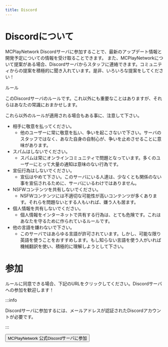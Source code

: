 ```yaml
---
title: Discord
---
```


# Discordについて

MCPlayNetwork Discordサーバに参加することで、最新のアップデート情報と開発予定についての情報を受け取ることできます。
また、MCPlayNetworkについて提案がある場合、Discordサーバからスタッフに連絡できます。コミュニティからの提案を積極的に聞き入れています。是非、いろいろな提案をしてください！

ルール

このDiscordサーバのルールです。これ以外にも重要なことはありますが、それらはあなたの常識におまかせします。

これら以外のルールが適用される場合もある事に、注意して下さい。

* 相手に敬意を払ってください。
  * 他のユーザーに常に敬意を払い、争いを起こさないで下さい。サーバのスタッフではなく、あなた自身の自制心が、争いを止めさせることに意味があります。
* スパムはしないでください。
  * スパムは常にオンラインコミュニティで問題となっています。多くのユーザーにとって大量の通知は意味のない行為です。
* 宣伝行為はしないでください。
  * 宣伝はやめて下さい。このサーバにいる人達は、少なくとも関係のない事を宣伝されるために、サーバにいるわけではありません。
* NSFWコンテンツを共有しないでください。
  * NSFWコンテンツには不適切な可能性が高いコンテンツが多くあります。それらを問題ないとする人もいれば、嫌う人も居ます。
* 個人情報を共有しないでください。
  * 個人情報をインターネットで共有する行為は、とても危険です。これはあなたを守るために作られているルールです。
* 他の言語を嫌わないで下さい。
  * このサーバではあらゆる言語が許可されています。しかし、可能な限り英語を使うことをおすすめします。もし知らない言語を使う人がいれば機械翻訳を使い、積極的に理解しようとして下さい。

# 参加

ルールに同意できる場合、下記のURLをクリックしてください。Discordサーバへの参加を歓迎します！

:::info

Discordサーバに参加するには、メールアドレスが認証されたDiscordアカウントが必要です。

:::

<button
  class="button button--secondary button--lg"
  onclick="window.open('https://discord.io/mcplaynetwork', '_blank')">
    MCPlayNetwork 公式Discordサーバに参加
</button>
